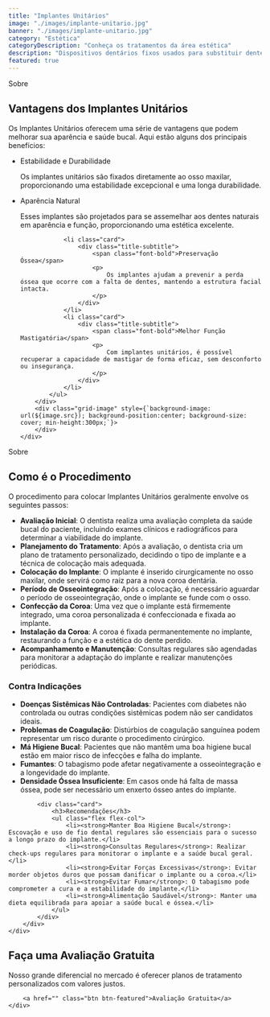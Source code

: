 ```yaml
---
title: "Implantes Unitários"
image: "./images/implante-unitario.jpg"
banner: "./images/implante-unitario.jpg"
category: "Estética"
categoryDescription: "Conheça os tratamentos da área estética"
description: "Dispositivos dentários fixos usados para substituir dentes perdidos, proporcionando uma aparência e funcionalidade natural."
featured: true
---
```



<section class="bg-primary">
	<div class="container grid grid-cols-2">
		<div class="flex flex-col">
			<div class="title-subtitle">
				<div>
					<span class="font-accent">Sobre</span>
					<h2 class="font-bold fs-600">Vantagens dos Implantes Unitários</h2>
				</div>
				<p>
					Os Implantes Unitários oferecem uma série de vantagens que podem melhorar sua aparência e saúde bucal. Aqui estão alguns dos principais benefícios:
				</p>
			</div>
			<ul class="grid grid-cols-2">
				<li class="card">
					<div class="title-subtitle">
						<span class="font-bold">Estabilidade e Durabilidade</span>
						<p>
							Os implantes unitários são fixados diretamente ao osso maxilar, proporcionando uma estabilidade excepcional e uma longa durabilidade.
						</p>
					</div>
				</li>
				<li class="card">
					<div class="title-subtitle">
						<span class="font-bold">Aparência Natural</span>
						<p>
							Esses implantes são projetados para se assemelhar aos dentes naturais em aparência e função, proporcionando uma estética excelente.
						</p>
					</div>
				</li>

				<li class="card">
					<div class="title-subtitle">
						<span class="font-bold">Preservação Óssea</span>
						<p>
							Os implantes ajudam a prevenir a perda óssea que ocorre com a falta de dentes, mantendo a estrutura facial intacta.
						</p>
					</div>
				</li>
				<li class="card">
					<div class="title-subtitle">
						<span class="font-bold">Melhor Função Mastigatória</span>
						<p>
							Com implantes unitários, é possível recuperar a capacidade de mastigar de forma eficaz, sem desconforto ou insegurança.
						</p>
					</div>
				</li>
			</ul>
		</div>
		<div class="grid-image" style={`background-image: url(${image.src}); background-position:center; background-size: cover; min-height:300px;`}>
		</div>
	</div>
</section>

<section class="bg-primary">
	<div class="container grid grid-cols-2">
		<div class="flex flex-col">
			<div class="title-subtitle">
				<div>
					<span class="font-accent">Sobre</span>
					<h2 class="font-bold fs-600">Como é o Procedimento</h2>
				</div>
				<div>
				<p>
					O procedimento para colocar Implantes Unitários geralmente envolve os seguintes passos:
				</p>
				<ul class="flex flex-col">
					<li><strong>Avaliação Inicial</strong>: O dentista realiza uma avaliação completa da saúde bucal do paciente, incluindo exames clínicos e radiográficos para determinar a viabilidade do implante.</li>
					<li><strong>Planejamento do Tratamento</strong>: Após a avaliação, o dentista cria um plano de tratamento personalizado, decidindo o tipo de implante e a técnica de colocação mais adequada.</li>
					<li><strong>Colocação do Implante</strong>: O implante é inserido cirurgicamente no osso maxilar, onde servirá como raiz para a nova coroa dentária.</li>
					<li><strong>Período de Osseointegração</strong>: Após a colocação, é necessário aguardar o período de osseointegração, onde o implante se funde com o osso.</li>
					<li><strong>Confecção da Coroa</strong>: Uma vez que o implante está firmemente integrado, uma coroa personalizada é confeccionada e fixada ao implante.</li>
					<li><strong>Instalação da Coroa</strong>: A coroa é fixada permanentemente no implante, restaurando a função e a estética do dente perdido.</li>
					<li><strong>Acompanhamento e Manutenção</strong>: Consultas regulares são agendadas para monitorar a adaptação do implante e realizar manutenções periódicas.</li>
				</ul>
</div>
			</div>
		</div>
		<div class="flex flex-col">
			<div class="card">
				<h3>Contra Indicações</h3>
				<ul class="flex flex-col">
					<li><strong>Doenças Sistêmicas Não Controladas</strong>: Pacientes com diabetes não controlada ou outras condições sistêmicas podem não ser candidatos ideais.</li>
					<li><strong>Problemas de Coagulação</strong>: Distúrbios de coagulação sanguínea podem representar um risco durante o procedimento cirúrgico.</li>
					<li><strong>Má Higiene Bucal</strong>: Pacientes que não mantêm uma boa higiene bucal estão em maior risco de infecções e falha do implante.</li>
					<li><strong>Fumantes</strong>: O tabagismo pode afetar negativamente a osseointegração e a longevidade do implante.</li>
					<li><strong>Densidade Óssea Insuficiente</strong>: Em casos onde há falta de massa óssea, pode ser necessário um enxerto ósseo antes do implante.</li>
				</ul>
			</div>

			<div class="card">
				<h3>Recomendações</h3>
				<ul class="flex flex-col">
					<li><strong>Manter Boa Higiene Bucal</strong>: Escovação e uso de fio dental regulares são essenciais para o sucesso a longo prazo do implante.</li>
					<li><strong>Consultas Regulares</strong>: Realizar check-ups regulares para monitorar o implante e a saúde bucal geral.</li>
					<li><strong>Evitar Forças Excessivas</strong>: Evitar morder objetos duros que possam danificar o implante ou a coroa.</li>
					<li><strong>Evitar Fumar</strong>: O tabagismo pode comprometer a cura e a estabilidade do implante.</li>
					<li><strong>Alimentação Saudável</strong>: Manter uma dieta equilibrada para apoiar a saúde bucal e óssea.</li>
				</ul>
			</div>
		</div>
	</div>
</section>

<section class="bg-contrast">
	<div class="container flex flex-col">
		<div class="title-subtitle">
			<h2 class="font-bold fs-600">Faça uma Avaliação Gratuita</h2>
			<p>Nosso grande diferencial no mercado é oferecer planos de tratamento personalizados com valores justos.</p>
		</div>

		<a href="" class="btn btn-featured">Avaliação Gratuita</a>
	</div>
</section>
